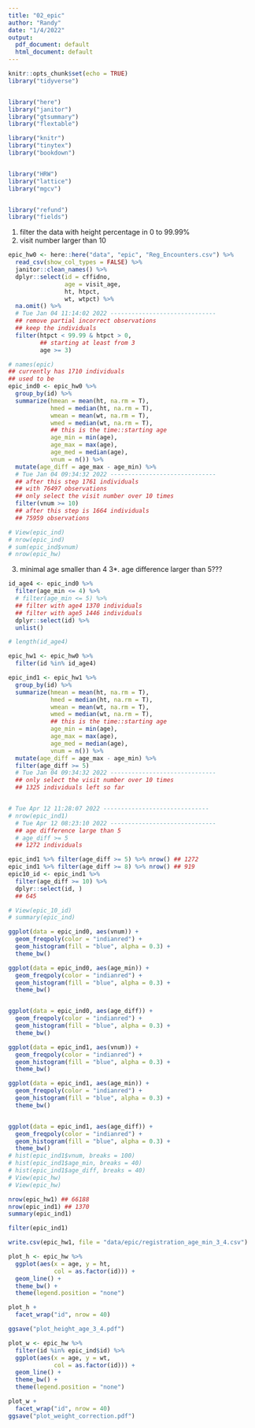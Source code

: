 ```yaml
---
title: "02_epic"
author: "Randy"
date: "1/4/2022"
output:
  pdf_document: default
  html_document: default
---
```


```r
knitr::opts_chunk$set(echo = TRUE)
library("tidyverse")


library("here")
library("janitor")
library("gtsummary")
library("flextable")

library("knitr")
library("tinytex")
library("bookdown")


library("HRW")
library("lattice")
library("mgcv")


library("refund")
library("fields")
```


1. filter the data with height percentage in 0 to 99.99%
2. visit number larger than 10

```r
epic_hw0 <- here::here("data", "epic", "Reg_Encounters.csv") %>% 
  read_csv(show_col_types = FALSE) %>%
  janitor::clean_names() %>% 
  dplyr::select(id = cffidno,  
                age = visit_age,
                ht, htpct,
                wt, wtpct) %>%
  na.omit() %>%
  # Tue Jan 04 11:14:02 2022 ------------------------------
  ## remove partial incorrect observations
  ## keep the individuals
  filter(htpct < 99.99 & htpct > 0,
         ## starting at least from 3
         age >= 3)

# names(epic)
## currently has 1710 individuals
## used to be 
epic_ind0 <- epic_hw0 %>%
  group_by(id) %>%
  summarize(hmean = mean(ht, na.rm = T),
            hmed = median(ht, na.rm = T),
            wmean = mean(wt, na.rm = T),
            wmed = median(wt, na.rm = T),
            ## this is the time::starting age
            age_min = min(age),
            age_max = max(age),
            age_med = median(age),
            vnum = n()) %>%
  mutate(age_diff = age_max - age_min) %>%
  # Tue Jan 04 09:34:32 2022 ------------------------------
  ## after this step 1761 individuals
  ## with 76497 observations
  ## only select the visit number over 10 times
  filter(vnum >= 10)
  ## after this step is 1664 individuals
  ## 75959 observations

# View(epic_ind)
# nrow(epic_ind)
# sum(epic_ind$vnum)
# nrow(epic_hw)
```

3. minimal age smaller than 4
3*. age difference larger than 5???
```r
id_age4 <- epic_ind0 %>% 
  filter(age_min <= 4) %>%
  # filter(age_min <= 5) %>%
  ## filter with age4 1370 individuals
  ## filter with age5 1446 individuals
  dplyr::select(id) %>% 
  unlist()

# length(id_age4)

epic_hw1 <- epic_hw0 %>%
  filter(id %in% id_age4)

epic_ind1 <- epic_hw1 %>%
  group_by(id) %>%
  summarize(hmean = mean(ht, na.rm = T),
            hmed = median(ht, na.rm = T),
            wmean = mean(wt, na.rm = T),
            wmed = median(wt, na.rm = T),
            ## this is the time::starting age
            age_min = min(age),
            age_max = max(age),
            age_med = median(age),
            vnum = n()) %>%
  mutate(age_diff = age_max - age_min) %>%
  filter(age_diff >= 5)
  # Tue Jan 04 09:34:32 2022 ------------------------------
  ## only select the visit number over 10 times
  ## 1325 individuals left so far


# Tue Apr 12 11:28:07 2022 ------------------------------
# nrow(epic_ind1)
  # Tue Apr 12 08:23:10 2022 ------------------------------
  ## age difference large than 5
  # age_diff >= 5
  ## 1272 individuals
```


```r
epic_ind1 %>% filter(age_diff >= 5) %>% nrow() ## 1272
epic_ind1 %>% filter(age_diff >= 8) %>% nrow() ## 919
epic10_id <- epic_ind1 %>% 
  filter(age_diff >= 10) %>% 
  dplyr::select(id, )
  ## 645
```


```r
# View(epic_10_id)
# summary(epic_ind)

ggplot(data = epic_ind0, aes(vnum)) +
  geom_freqpoly(color = "indianred") +
  geom_histogram(fill = "blue", alpha = 0.3) +
  theme_bw()

ggplot(data = epic_ind0, aes(age_min)) +
  geom_freqpoly(color = "indianred") +
  geom_histogram(fill = "blue", alpha = 0.3) +
  theme_bw()


ggplot(data = epic_ind0, aes(age_diff)) +
  geom_freqpoly(color = "indianred") +
  geom_histogram(fill = "blue", alpha = 0.3) +
  theme_bw()

ggplot(data = epic_ind1, aes(vnum)) +
  geom_freqpoly(color = "indianred") +
  geom_histogram(fill = "blue", alpha = 0.3) +
  theme_bw()

ggplot(data = epic_ind1, aes(age_min)) +
  geom_freqpoly(color = "indianred") +
  geom_histogram(fill = "blue", alpha = 0.3) +
  theme_bw()


ggplot(data = epic_ind1, aes(age_diff)) +
  geom_freqpoly(color = "indianred") +
  geom_histogram(fill = "blue", alpha = 0.3) +
  theme_bw()
# hist(epic_ind1$vnum, breaks = 100)
# hist(epic_ind1$age_min, breaks = 40)
# hist(epic_ind1$age_diff, breaks = 40)
# View(epic_hw)
# View(epic_hw)

nrow(epic_hw1) ## 66188
nrow(epic_ind1) ## 1370
summary(epic_ind1)

filter(epic_ind1)

write.csv(epic_hw1, file = "data/epic/registration_age_min_3_4.csv")
```


<!-- ```{r} -->
<!-- id103687 <- epic_hw %>% -->
<!--   filter(id == 103687)  -->
<!-- id103687 %>% -->
<!--   ggplot(aes(x = age, y = ht)) + -->
<!--   geom_line() + -->
<!--   theme_bw() + -->
<!--   theme(legend.position = "none") -->

<!-- id140463 <- epic_hw %>% -->
<!--   filter(id == 140463)  -->
<!-- id140463 %>% -->
<!--   ggplot(aes(x = age, y = ht)) + -->
<!--   geom_line() + -->
<!--   theme_bw() + -->
<!--   theme(legend.position = "none") -->


<!-- id141036 <- epic_hw %>% -->
<!--   filter(id == 141036)  -->
<!-- id141036 %>% -->
<!--   ggplot(aes(x = age, y = wt)) + -->
<!--   geom_line() + -->
<!--   theme_bw() + -->
<!--   theme(legend.position = "none") -->


<!-- id150448 <- epic_hw %>% -->
<!--   filter(id == 150448)  -->
<!-- id150448 %>% -->
<!--   ggplot(aes(x = age, y = wt)) + -->
<!--   geom_line() + -->
<!--   theme_bw() + -->
<!--   theme(legend.position = "none") -->

<!-- id107803 <- epic_hw %>% -->
<!--   filter(id == 107803)  -->
<!-- id107803 %>% -->
<!--   ggplot(aes(x = age, y = wt)) + -->
<!--   geom_line() + -->
<!--   theme_bw() + -->
<!--   theme(legend.position = "none") -->


<!-- id103614 <- epic_hw %>% -->
<!--   filter(id == 103614)  -->
<!-- id103614 %>% -->
<!--   ggplot(aes(x = age, y = wt)) + -->
<!--   geom_line() + -->
<!--   theme_bw() + -->
<!--   theme(legend.position = "none") -->


<!-- View(id103614) -->
<!-- View(id107803) -->
<!-- View(id140463) -->
<!-- View(id103687) -->
<!-- View(id141036) -->
<!-- ``` -->


```r
plot_h <- epic_hw %>%
  ggplot(aes(x = age, y = ht, 
             col = as.factor(id))) +
  geom_line() +
  theme_bw() +
  theme(legend.position = "none")

plot_h +
  facet_wrap("id", nrow = 40)

ggsave("plot_height_age_3_4.pdf")
```




```r
plot_w <- epic_hw %>%
  filter(id %in% epic_ind$id) %>% 
  ggplot(aes(x = age, y = wt, 
             col = as.factor(id))) +
  geom_line() +
  theme_bw() +
  theme(legend.position = "none")

plot_w + 
  facet_wrap("id", nrow = 40)
ggsave("plot_weight_correction.pdf")
```
